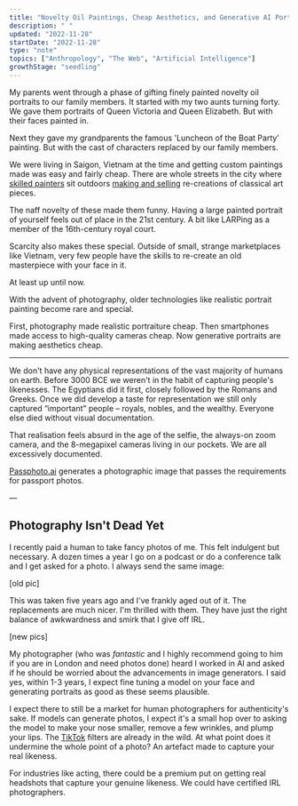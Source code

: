 ```yaml
---
title: "Novelty Oil Paintings, Cheap Aesthetics, and Generative AI Portraits"
description: " "
updated: "2022-11-28"
startDate: "2022-11-28"
type: "note"
topics: ["Anthropology", "The Web", "Artificial Intelligence"]
growthStage: "seedling"
---
```


<IntroParagraph>

My parents went through a phase of gifting finely painted novelty oil portraits to our family members. It started with my two aunts turning forty. We gave them portraits of Queen Victoria and Queen Elizabeth. But with their faces painted in.

</IntroParagraph>

<BasicImage src="" alt="My aunts as English queens" showalt />

Next they gave my grandparents the famous 'Luncheon of the Boat Party' painting. But with the cast of characters replaced by our family members.

<ImageFrame
  src="/images/posts/aiprofiles/boatparty.jpeg"
  width="1000px"
  alt="The original boat party painting – the one without my family in it"
  showalt
/>

We were living in Saigon, Vietnam at the time and getting custom paintings made was easy and fairly cheap. There are whole streets in the city where [skilled painters](https://flyicarusfly.com/vietnam-art-reproduction/) sit outdoors [making and selling](http://english.vietnamnet.vn/fms/art-entertainment/53436/flourishing-market-for-art-reproduction-in-vietnam.html) re-creations of classical art pieces.

<BasicImage
  src="/images/posts/aiprofiles/buivien.jpeg"
  width="1000px"
  alt="A reproduction painting shop in Saigon, Vietnam"
  sourceTitle="Minh Anh Art Gallery"
  sourceUrl="https://www.tripadvisor.co.uk/Attraction_Review-g293925-d12820616-Reviews-Minh_Anh_Art_Gallery-Ho_Chi_Minh_City.html"
  showalt
/>

The naff novelty of these made them funny. Having a large painted portrait of yourself feels out of place in the 21st century. A bit like LARPing as a member of the 16th-century royal court.

Scarcity also makes these special. Outside of small, strange marketplaces like Vietnam, very few people have the skills to re-create an old masterpiece with your face in it.

At least up until now.

With the advent of photography, older technologies like realistic portrait painting become rare and special.

First, photography made realistic portraiture cheap. Then smartphones made access to high-quality cameras cheap. Now generative portraits are making aesthetics cheap.

---

We don't have any physical representations of the vast majority of humans on
earth. Before 3000 BCE we weren't in the habit of capturing people's
likenesses. The Egyptians did it first, closely followed by the Romans and
Greeks. Once we did develop a taste for representation we still only captured
“important” people – royals, nobles, and the wealthy. Everyone else died
without visual documentation.

That realisation feels absurd in the age of the selfie, the always-on zoom camera, and the 8-megapixel cameras living in our pockets. We are all excessively documented.

<BasicImage width="1000px" src="/images/posts/aiprofiles/passpic.jpg" />

[Passphoto.ai](https://passphoto.ai/) generates a photographic image that passes the requirements for passport photos.

––

## Photography Isn't Dead Yet

I recently paid a human to take fancy photos of me. This felt indulgent but necessary. A dozen times a year I go on a podcast or do a conference talk and I get asked for a photo. I always send the same image:

[old pic]

This was taken five years ago and I've frankly aged out of it. The replacements are much nicer. I'm thrilled with them. They have just the right balance of awkwardness and smirk that I give off IRL.

[new pics]

My photographer (who was _fantastic_ and I highly recommend going to him if you are in London and need photos done) heard I worked in AI and asked if he should be worried about the advancements in image generators. I said yes, within 1-3 years, I expect fine tuning a model on your face and generating portraits as good as these seems plausible.

I expect there to still be a market for human photographers for authenticity's sake. If models can generate photos, I expect it's a small hop over to asking the model to make your nose smaller, remove a few wrinkles, and plump your lips. The [TikTok]() filters are already in the wild. At what point does it undermine the whole point of a photo? An artefact made to capture your real likeness.

For industries like acting, there could be a premium put on getting real headshots that capture your genuine likeness. We could have certified IRL photographers.